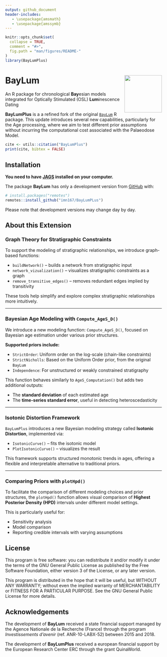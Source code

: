 ```yaml
---
output: github_document
header-includes:
   - \usepackage{amsmath}
   - \usepackage{amssymb}
---
```

<!-- README.md was auto-generated by README.Rmd. Please DO NOT edit by hand!-->

```r
knitr::opts_chunk$set(
  collapse = TRUE,
  comment = "#>",
  fig.path = "man/figures/README-"
)
library(BayLumPlus)
```
 
# BayLum <img width=120px src="man/figures/logo_BayLum.png" align="right" />
An R package for chronological **Bay**esian models integrated for Optically Stimulated (OSL) **Lum**inescence Dating 

**BayLumPlus** is a a refined fork of the original [`BayLum`](https://crp2a.github.io/BayLum/) R package. 
This update introduces several new capabilities, particularly for the Age processing, where we aim to test different prior assumptions without incurring the computational cost associated with the Palaeodose Model.

```r
cite <- utils::citation("BayLumPlus")
print(cite, bibtex = FALSE)
```

## Installation

**You need to have [JAGS](https://mcmc-jags.sourceforge.io) installed on your computer.**

The package **BayLum** has only a development version from [GitHub](https://github.com/) with:

```r
# install.packages("remotes")
remotes::install_github("imn167/BayLumPLus")
```

Please note that development versions may change day by day.

## About this Extension 

### Graph Theory for Stratigraphic Constraints

To support the modeling of stratigraphic relationships, we introduce graph-based functions:

- `buildNetwork()` – builds a network from stratigraphic input  
- `network_vizualization()` – visualizes stratigraphic constraints as a graph  
- `remove_transitive_edges()` – removes redundant edges implied by transitivity  

These tools help simplify and explore complex stratigraphic relationships more intuitively.

---

### Bayesian Age Modeling with `Compute_AgeS_D()`

We introduce a new modeling function: `Compute_AgeS_D()`, focused on Bayesian age estimation under various prior structures.

**Supported priors include:**

- `StrictOrder`: Uniform order on the log-scale (chain-like constraints)  
- `StrictNicholls`: Based on the Uniform Order prior, from the original `BayLum`  
- `Independence`: For unstructured or weakly constrained stratigraphy  

This function behaves similarly to `AgeS_Computation()` but adds two additional outputs:

- The **standard deviation** of each estimated age  
- The **time-series standard error**, useful in detecting heteroscedasticity  

---

### Isotonic Distortion Framework

`BayLumPlus` introduces a new Bayesian modeling strategy called **Isotonic Distortion**, implemented via:

- `IsotonicCurve()` – fits the isotonic model  
- `PlotIsotonicCurve()` – visualizes the result  

This framework supports structured monotonic trends in ages, offering a flexible and interpretable alternative to traditional priors.

---

### Comparing Priors with `plotHpd()`

To facilitate the comparison of different modeling choices and prior structures, the `plotHpd()` function allows visual comparison of **Highest Posterior Density (HPD)** intervals under different model settings.

This is particularly useful for:

- Sensitivity analysis  
- Model comparison  
- Reporting credible intervals with varying assumptions  



## License

This program is free software: you can redistribute it and/or modify it under the terms of the GNU General Public License as published by the Free Software Foundation, either version 3 of the License, or any later version.

This program is distributed in the hope that it will be useful, but WITHOUT ANY WARRANTY; without even the implied warranty of MERCHANTABILITY or FITNESS FOR A PARTICULAR PURPOSE. See the GNU General Public License for more details.

## Acknowledgements

The development of **BayLum** received a state financial support managed by the Agence Nationale de la Recherche (France) through the program *Investissements d'avenir* (ref. ANR-10-LABX-52) between 2015 and 2018.

The development of **BayLumPlus** received a european financial support by the European Research Center ERC through the grant 
QuinaWorld. 


